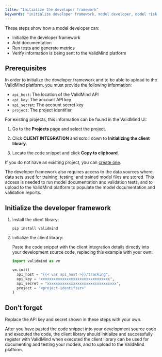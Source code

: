 ```yaml
---
title: "Initialize the developer framework"
keywords: "initialize developer framework, model developer, model risk management, ValidMind"
---
```


These steps show how a model developer can:

- Initialize the developer framework
- Add documentation
- Run tests and generate metrics
- Verify information is being sent to the ValidMind platform

## Prerequisites

 In order to initialize the developer framework and to be able to upload to the ValidMind platform, you must provide the following information:

- `api_host`: The location of the ValidMind API
- `api_key`: The account API key
- `api_secret`: The account secret key
- `project`: The project identifier

For existing projects, this information can be found in the ValidMind UI:

1. Go to the **Projects** page and select the project.

2. Click **CLIENT INTEGRATION** and scroll down to **Initializing the client library**.

3. Locate the code snippet and click **Copy to clipboard**. 

If you do not have an existing project, you can [create one](create-project.qmd). 

The developer framework also requires access to the data sources where data sets used for training, testing, and trained model files are stored. This access is needed to run model documentation and validation tests, and to upload to the ValidMind platform to populate the model documentation and validation reports.

## Initialize the developer framework

1. Install the client library:

    ```shell
    pip install validmind
    ```

2. Initialize the client library:

    Paste the code snippet with the client integration details directly into your development source code, replacing this example with your own:

    ```python
    import validmind as vm

    vm.init(
      api_host = "{{< var api_host >}}/tracking",
      api_key = "xxxxxxxxxxxxxxxxxxxxxxxxxxxxxxxx",
      api_secret = "xxxxxxxxxxxxxxxxxxxxxxxxxxxxxxxx",
      project = "<project-identifier>"
    )
    ```

::: {.column-margin}
::: {.callout-important}
## Don't forget
 
Replace the API key and secret shown in these steps with your own.
:::
:::

After you have pasted the code snippet into your development source code and executed the code, the client library should initialize and successfully register with ValidMind when executed the client library can be used for documenting and testing your models, and to upload to the ValidMind platform. 

<!---
## What's Next

TO DO Switch to web user interface to track your first upload to the platform.
--->